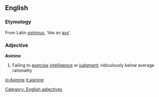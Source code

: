 ==English==

===Etymology===
From Latin ''[[asininus]]'', 'like an [[ass]]'.

===Adjective===
'''Asinine''' 
# Failing to [[exercise]] [[intelligence]] or [[judgment]]; ridiculously below average rationality

[[Category: English adjectives]]

[[io:Asinine]]
[[it:asinine]]